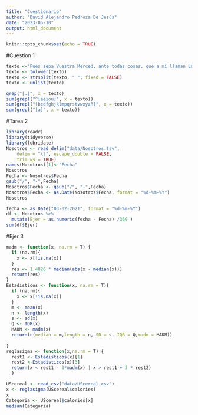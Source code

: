 ```yaml
---
title: "Cuestionario"
author: "David Alejandro Pedroza De Jesús"
date: "2023-05-10"
output: html_document
---
```


```r
knitr::opts_chunk$set(echo = TRUE)
```
#Cuestion 1
```r
texto <-"Pues sepa Vuestra Merced, ante todas cosas, que a mí llaman Lázaro de Tormes, hijo de Tomé González y de Antona Pérez, naturales de Tejares, aldea de Salamanca. Mi nacimiento fue dentro del río Tormes, por la cual causa tomé el sobrenombre; y fue de esta manera: mi padre, que Dios perdone, tenía cargo de proveer una molienda de una aceña que está ribera de aquel río, en la cual fue molinero más de quince años; y, estando mi madre una noche en la aceña, preñada de mí, tomóle el parto y parióme allí. De manera que con verdad me puedo decir nacido en el río. Pues siendo yo niño de ocho años, achacaron a mi padre ciertas sangrías mal hechas en los costales de los que allí a moler venían, por lo cual fue preso, y confesó y no negó, y padeció persecución por justicia. Espero en Dios que está en la gloria, pues el Evangelio los llama bienaventurados. En este tiempo se hizo cierta armada contra moros, entre los cuales fue mi padre (que a la sazón estaba desterrado por el desastre ya dicho), con cargo de acemilero de un caballero que allá fue. Y con su señor, como leal criado, feneció su vida. Mi viuda madre, como sin marido y sin abrigo se viese, determinó arrimarse a los buenos por ser uno de ellos, y vínose a vivir a la ciudad y alquiló una casilla y metióse a guisar de comer a ciertos estudiantes, y lavaba la ropa a ciertos mozos de caballos del comendador de la Magdalena, de manera que fue frecuentando las caballerizas."
texto <- tolower(texto)
texto <- strsplit(texto, " ", fixed = FALSE)
texto <- unlist(texto)

grep("[.]", x = texto)
sum(grepl("^[aeiou]", x = texto))
sum(grepl("[bcdfghjklmpqrstvwxyzñ]", x = texto))
sum(grepl("[a]", x = texto))
```
#Tarea 2

```r
library(readr)
library(tidyverse)
library(lubridate)
Nosotros <- read_delim("data/Nosotros.tsv", 
    delim = "\t", escape_double = FALSE, 
    trim_ws = TRUE)
names(Nosotros)[1]<-"Fecha"
Nosotros
Fecha <- Nosotros$Fecha
gsub("/", "-",Fecha)
Nosotros$Fecha <- gsub("/", "-",Fecha)
Nosotros$Fecha <- as.Date(Nosotros$Fecha, format = "%d-%m-%Y")
Nosotros

fecha <- as.Date("03-02-2021", format = "%d-%m-%Y")
df <- Nosotros %>%
  mutate(Ejer = as.numeric(fecha - Fecha) /360 )
sum(df$Ejer)

```
#Ejer 3

```r
madm <- function(x, na.rm = T) {  
  if (na.rm){
    x <- x[!is.na(x)]
  }
  res <- 1.4826 * median(abs(x - median(x)))
  return(res)
}
Estadisticos <- function(x, na.rm = T){
  if (na.rm){
    x <- x[!is.na(x)]
  }
  m <- mean(x)
  n <- length(x)
  s <- sd(x)
  Q <- IQR(x)
  MADM <- madm(x)
  return(c(median = m,length = n, SD = s, IQR = Q,madm = MADM))
  
}
reglasigma <- function(x,na.rm = T) { 
  rest1 <- Estadisticos(x)[1]
  rest2 <-Estadisticos(x)[3]
  return(x < rest1 - 3*madm(x) | x > rest1 + 3 * rest2)
  }

UScereal <- read_csv("data/UScereal.csv")
x <- reglasigma(UScereal$calories)
x
Categoria <- UScereal$calories[x]
median(Categoria)
```


